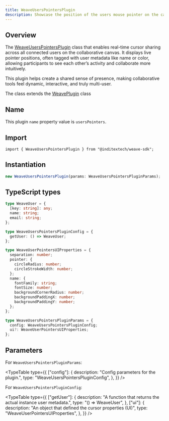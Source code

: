 ```yaml
---
title: WeaveUsersPointersPlugin
description: Showcase the position of the users mouse pointer on the canvas
---
```



## Overview

The [WeaveUsersPointersPlugin](https://github.com/InditexTech/weavejs/blob/main/code/packages/sdk/src/plugins/users-pointers/users-pointers.ts)
class that enables real-time cursor sharing across all connected users on the collaborative canvas. It displays live
pointer positions, often tagged with user metadata like name or color, allowing participants to see each other’s
activity and collaborate more intuitively.

This plugin helps create a shared sense of presence, making collaborative tools feel dynamic, interactive, and
truly multi-user.

The class extends the [WeavePlugin](/docs/sdk/api-reference/plugins/plugin) class

## Name

This plugin `name` property value is `usersPointers`.

## Import

```shell
import { WeaveUsersPointersPlugin } from "@inditextech/weave-sdk";
```

## Instantiation

```ts
new WeaveUsersPointersPlugin(params: WeaveUsersPointersPluginParams);
```

## TypeScript types

```ts
type WeaveUser = {
  [key: string]: any;
  name: string;
  email: string;
};

type WeaveUsersPointersPluginConfig = {
  getUser: () => WeaveUser;
};

type WeaveUserPointersUIProperties = {
  separation: number;
  pointer: {
    circleRadius: number;
    circleStrokeWidth: number;
  };
  name: {
    fontFamily: string;
    fontSize: number;
    backgroundCornerRadius: number;
    backgroundPaddingX: number;
    backgroundPaddingY: number;
  };
};

type WeaveUsersPointersPluginParams = {
  config: WeaveUsersPointersPluginConfig;
  ui?: WeaveUserPointersUIProperties;
};
```

## Parameters

For `WeaveUsersPointersPluginParams`:

<TypeTable
  type={{
    ["config"]: {
      description: "Config parameters for the plugin.",
      type: "WeaveUsersPointersPluginConfig",
    },
  }}
/>

For `WeaveUsersPointersPluginConfig`:

<TypeTable
  type={{
    ["getUser"]: {
      description: "A function that returns the actual instance user metadata.",
      type: "() => WeaveUser",
    },
    ["ui"]: {
      description: "An object that defined the cursor properties (UI)",
      type: "WeaveUserPointersUIProperties",
    },
  }}
/>
